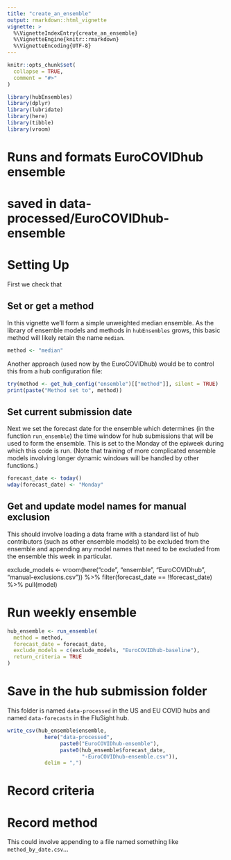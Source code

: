 ```yaml
---
title: "create_an_ensemble"
output: rmarkdown::html_vignette
vignette: >
  %\VignetteIndexEntry{create_an_ensemble}
  %\VignetteEngine{knitr::rmarkdown}
  %\VignetteEncoding{UTF-8}
---
```


```r
knitr::opts_chunk$set(
  collapse = TRUE,
  comment = "#>"
)
```

```r
library(hubEnsembles)
library(dplyr)
library(lubridate)
library(here)
library(tibble)
library(vroom)
```
# Runs and formats EuroCOVIDhub ensemble
#  saved in data-processed/EuroCOVIDhub-ensemble

# Setting Up

First we check that 

## Set or get a method

In this vignette we'll form a simple unweighted median ensemble. As the library of ensemble models and methods in `hubEnsembles` grows, this basic method will likely retain the name `median`.

```r
method <- "median"
```

Another approach (used now by the EuroCOVIDhub) would be to control this from a hub configuration file:
```r
try(method <- get_hub_config("ensemble")[["method"]], silent = TRUE)
print(paste("Method set to", method))
```

## Set current submission date
Next we set the forecast date for the ensemble which determines (in the function `run_ensemble`) the time window for hub submissions that will be used to form the ensemble. This is set to the Monday of the epiweek during which this code is run. (Note that training of more complicated ensemble models involving longer dynamic windows will be handled by other functions.)
```r
forecast_date <- today()
wday(forecast_date) <- "Monday"
```

## Get and update model names for manual exclusion
This should involve loading a data frame with a standard list of hub contributors (such as other ensemble models) to be excluded from the ensemble and appending any model names that need to be excluded from the ensemble this week in particular.

exclude_models <-
  vroom(here("code", "ensemble", "EuroCOVIDhub", "manual-exclusions.csv")) %>%
  filter(forecast_date == !!forecast_date) %>%
  pull(model)

# Run weekly ensemble 

```r
hub_ensemble <- run_ensemble(
  method = method,
  forecast_date = forecast_date,
  exclude_models = c(exclude_models, "EuroCOVIDhub-baseline"),
  return_criteria = TRUE
)
```

# Save in the hub submission folder
This folder is named `data-processed` in the US and EU COVID hubs and named `data-forecasts` in the FluSight hub.
```r

write_csv(hub_ensemble$ensemble,
            here("data-processed",
                 paste0("EuroCOVIDhub-ensemble"),
                 paste0(hub_ensemble$forecast_date,
                        "-EuroCOVIDhub-ensemble.csv")),
            delim = ",")
```


# Record criteria 
<!-- suppressWarnings( -->
<!--   dir.create(here("code", "ensemble", "EuroCOVIDhub", "criteria")) -->
<!-- ) -->
<!-- vroom_write(hub_ensemble$criteria, -->
<!--             here("code", "ensemble", "EuroCOVIDhub", -->
<!--                  "criteria", -->
<!--                  paste0("criteria-", hub_ensemble$forecast_date, ".csv")), -->
<!--             delim = ",") -->

# Record method
This could involve appending to a file named something like `method_by_date.csv`...

